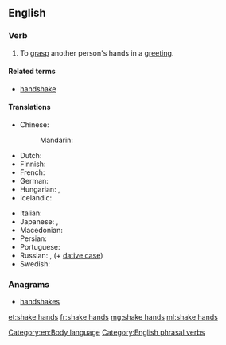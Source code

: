 ==English==

===Verb===
{{en-verb|shakes hands|shaking hands|shook hands|shaken hands}}

# To [[grasp]] another person's hands in a [[greeting]].

====Related terms====
* [[handshake]]

====Translations====
{{trans-top|grasp another person's hands in a greeting}}
* Chinese:
*: Mandarin: {{t+|cmn|握手|tr=wòshǒu|sc=Hani}}
* Dutch: {{t|nl|handen schudden}}
* Finnish: {{t+|fi|kätellä}}
* French: {{t+|fr|serrer la main}}
* German: {{t|de|Hände schütteln}}
* Hungarian: {{t|hu|kezet ráz}}, {{t|hu|kezet fog}}
* Icelandic: {{t|is|takast í hendur}}
{{trans-mid}}
* Italian: {{t|it|stringere la mano}}
* Japanese: {{t+|ja|握手|tr=あくしゅする, akushu suru|alt=握手する}}, {{t|ja|ハンドシェーク|tr=handoshēku suru|alt=ハンドシェークする}}
* Macedonian: {{t|mk|се ракува|tr=se rákuva}}
* Persian: {{t+|fa|دست دادن|tr=dast dâdan|sc=fa-Arab}}
* Portuguese: {{t|pt|apertar as mãos}}
* Russian: {{t-check|ru|[[пожимать]] [[рука|руку]]|impf|tr=požimátʹ rúku|sc=Cyrl}} <!-- was "[[пожимать]] [[рука|руку]]" - assumed sum-of-parts; if an idiom, remove the wikilinks to the individual words. see [[User:Kephir/gadgets/xte#Translation_fixing]] -->, {{t-check|ru|[[пожать]] [[рука|руку]]|pf|tr=požátʹ rúku|sc=Cyrl}} (+ [[dative case]]) <!-- was "[[пожать]] [[рука|руку]]" - assumed sum-of-parts; if an idiom, remove the wikilinks to the individual words. see [[User:Kephir/gadgets/xte#Translation_fixing]] -->
* Swedish: {{t|sv|skaka hand}}
{{trans-bottom}}

===Anagrams===
* [[handshakes#English|handshakes]]

[[Category:en:Body language]]
[[Category:English phrasal verbs]]

[[et:shake hands]]
[[fr:shake hands]]
[[mg:shake hands]]
[[ml:shake hands]]